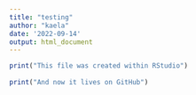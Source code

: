 ```yaml
---
title: "testing"
author: "kaela"
date: '2022-09-14'
output: html_document
---
```


```r
print("This file was created within RStudio")
  
print("And now it lives on GitHub")
```

